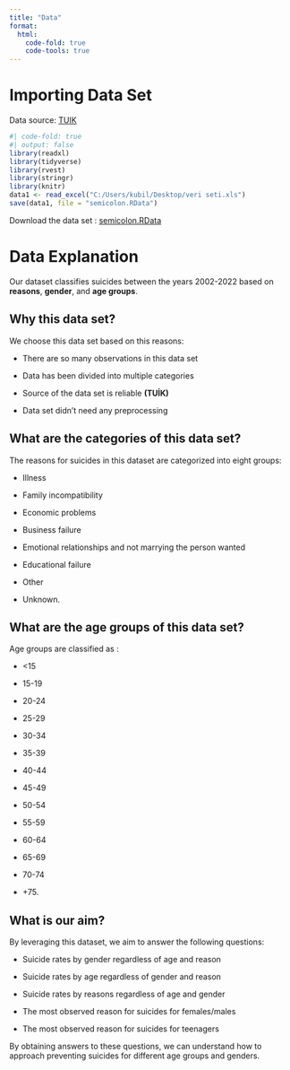 ```yaml
---
title: "Data"
format:
  html:
    code-fold: true
    code-tools: true
---
```


# Importing Data Set

Data source: [TUIK](https://data.tuik.gov.tr/)

```r
#| code-fold: true
#| output: false
library(readxl)
library(tidyverse)
library(rvest)
library(stringr)
library(knitr)
data1 <- read_excel("C:/Users/kubil/Desktop/veri seti.xls")
save(data1, file = "semicolon.RData")
```

Download the data set : [semicolon.RData](https://github.com/emu-hacettepe-analytics/emu430-fall2023-team-semicolon/raw/master/semicolon.RData)

# Data Explanation

Our dataset classifies suicides between the years 2002-2022 based on **reasons**, **gender**, and **age groups**.

## Why this data set?

We choose this data set based on this reasons:

-   There are so many observations in this data set

-   Data has been divided into multiple categories

-   Source of the data set is reliable **(TUİK)**

-   Data set didn't need any preprocessing

## What are the categories of this data set?

The reasons for suicides in this dataset are categorized into eight groups:

-   Illness

-   Family incompatibility

-   Economic problems

-   Business failure

-   Emotional relationships and not marrying the person wanted

-   Educational failure

-   Other

-   Unknown.

## What are the age groups of this data set?

Age groups are classified as :

-   \<15

-   15-19

-   20-24

-   25-29

-   30-34

-   35-39

-   40-44

-   45-49

-   50-54

-   55-59

-   60-64

-   65-69

-   70-74

-   +75.

## What is our aim?

By leveraging this dataset, we aim to answer the following questions:

-   Suicide rates by gender regardless of age and reason

-   Suicide rates by age regardless of gender and reason

-   Suicide rates by reasons regardless of age and gender

-   The most observed reason for suicides for females/males

-   The most observed reason for suicides for teenagers

By obtaining answers to these questions, we can understand how to approach preventing suicides for different age groups and genders.
